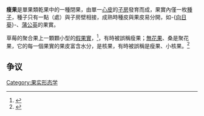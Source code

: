 {{merge|time=2018-12-10|胞果}}
'''瘦果'''是單果類乾果中的一種閉果，由單一[[心皮|心皮]]的[[子房|子房]]發育而成，果實內僅一枚[[種子|種子]]，種子只有一點（處）與子房壁相接，成熟時種皮與果皮易分開，如-{[[向日葵|向日葵]]}-、[[蒲公英|蒲公英]]的果實。

草莓的聚合果上一顆顆小型的[[附果|假果實]]，{{存在爭議|其果皮柔軟不乾燥，是小核果}}<ref>{{en-link|Achene#Examples}}</ref>，有時被誤稱瘦果；[[無花果|無花果]]、桑是聚花果，它的每一個果實的果皮富含水分，是核果，有時被誤稱是瘦果、小核果。<ref>{{Cite book|title=被子植物形态的多样性和演化的连续性|last=马炜梁|first=植物学|publisher=高等教育出版社|year=|isbn=9787040427776|pages=248-249}}</ref>{{Verify source}}
<br />

==争议==
{{fact|新的教科书中，[[向日葵|向日葵]]、[[蒲公英|蒲公英]]等[[菊科|菊科]]植物的种子，因其花为[[子房下位|子房下位]]，应为[[假果|假果]]中的[[菊果|菊果]]。而[[毛茛|毛茛]]的果实才为瘦果。但旧版教科书仍把上述植物果实列为瘦果。}}

{{果实}}
{{Plant-stub}}

[[Category:果实形态学|Category:果实形态学]]